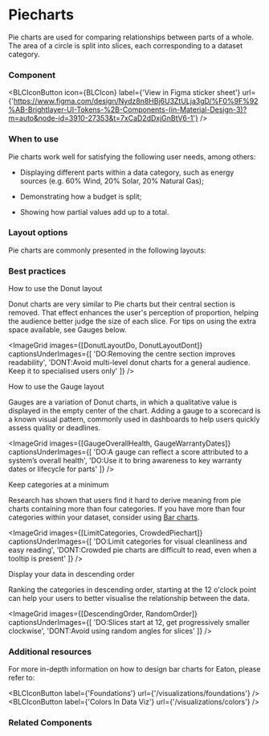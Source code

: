 

# Piecharts

Pie charts are used for comparing relationships between parts of a whole. The area of a circle is split into slices, each corresponding to a dataset category.

### Component

<ImageGrid
    images={[PiechartComponentImage]}
    regularWidth
/>

<BLCIconButton
    icon={BLCIcon}
    label={'View in Figma sticker sheet'}
    url={'https://www.figma.com/design/Nydz8n8HBj6U3ZtULja3gD/%F0%9F%92%AB-Brightlayer-UI-Tokens-%2B-Components-(in-Material-Design-3)?m=auto&node-id=3910-27353&t=7xCaD2dDxjGnBtV6-1'}
/>

### When to use

Pie charts work well for satisfying the following user needs, among others:

- Displaying different parts within a data category, such as energy sources (e.g. 60% Wind, 20% Solar, 20% Natural Gas);

- Demonstrating how a budget is split;

- Showing how partial values add up to a total.

### Layout options

Pie charts are commonly presented in the following layouts:

<div 
    style={{
        display: 'flex',
        flexWrap: 'wrap',
        maxWidth: '43rem',
        gap: '40px',
        marginTop: '2rem'
    }}
>
  <VariantIllustration
    iconImage={LayoutPie}
    label='Pie'
    description='Standard option showing parts of a whole split into slices'
  />
  <VariantIllustration
    iconImage={layoutDonut}
    label='Donut'
    description='More accurate display and understanding of slice proportions'
  />
  <VariantIllustration
    iconImage={layoutGauge}
    label='Gauge'
    description='Measure quality values and to count down to key dates e.g. warranty.'
  />
</div>

### Best practices

<p style={{fontSize: '20px',fontWeight: 'bold',}}>How to use the Donut layout</p>

Donut charts are very similar to Pie charts but their central section is removed. That effect enhances the user's perception of proportion, helping the audience better judge the size of each slice. For tips on using the extra space available, see Gauges below.

<ImageGrid
    images={[DonutLayoutDo, DonutLayoutDont]}
    captionsUnderImages={[
        'DO:Removing the centre section improves readability',
        'DONT:Avoid multi-level donut charts for a general audience. Keep it to specialised users only'
    ]}
/>

<p style={{fontSize: '20px',fontWeight: 'bold',}}>How to use the Gauge layout</p>

Gauges are a variation of Donut charts, in which a qualitative value is displayed in the empty center of the chart. Adding a gauge to a scorecard is a known visual pattern, commonly used in dashboards to help users quickly assess quality or deadlines.

<ImageGrid
    images={[GaugeOverallHealth, GaugeWarrantyDates]}
    captionsUnderImages={[
        'DO:A gauge can reflect a score attributed to a system’s overall health',
        'DO:Use it to bring awareness to key warranty dates or lifecycle for parts'
    ]}
/>

<p style={{fontSize: '20px',fontWeight: 'bold',}}>Keep categories at a minimum</p>

Research has shown that users find it hard to derive meaning from pie charts containing more than four categories. If you have more than four categories within your dataset, consider using [Bar charts](/visualizations/barcharts).

<ImageGrid
    images={[LimitCategories, CrowdedPiechart]}
    captionsUnderImages={[
        'DO:Limit categories for visual cleanliness and easy reading',
        'DONT:Crowded pie charts are difficult to read, even when a tooltip is present'
    ]}
/>

<p style={{fontSize: '20px',fontWeight: 'bold',}}>Display your data in descending order</p>

Ranking the categories in descending order, starting at the 12 o'clock point can help your users to better visualise the relationship between the data.

<ImageGrid
    images={[DescendingOrder, RandomOrder]}
    captionsUnderImages={[
        'DO:Slices start at 12, get progressively smaller clockwise',
        'DONT:Avoid using random angles for slices'
    ]}
/>

### Additional resources

For more in-depth information on how to design bar charts for Eaton, please refer to:

<BLCIconButton
    label={'Foundations'}
    url={'/visualizations/foundations'}
/>
<BLCIconButton
    label={'Colors In Data Viz'}
    url={'/visualizations/colors'}
/>

### Related Components

<div style={{display: 'flex', gap: '3.5rem'}}>
    <VariantIllustration
        iconImage={RelatedLine}
        label='Line Chart'
        description='Observe trends and track changes over time'
        url='/visualizations/linecharts'
    />
    <VariantIllustration
        iconImage={RelatedBar}
        label='Bar Chart'
        description='Compare values within a data category'
        url='/visualizations/barcharts'
    />
</div>